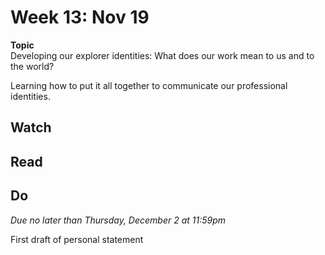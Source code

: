 # Week 13: Nov 19

<div class="boxed" id="center">
**Topic**  
Developing our explorer identities: What does our work mean to us and to the world?
</div>

Learning how to put it all together to communicate our professional identities.

## Watch

## Read

## Do
 
_Due no later than Thursday, December 2 at 11:59pm_

First draft of personal statement
